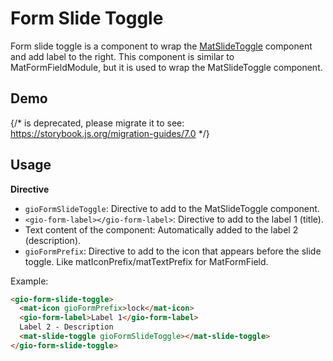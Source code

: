 
<Meta of={ReadmeStories} />

# Form Slide Toggle

Form slide toggle is a component to wrap the [MatSlideToggle](https://material.angular.io/components/slide-toggle/overview) component and add label to the right.
This component is similar to MatFormFieldModule, but it is used to wrap the MatSlideToggle component.

## Demo

{/* <Story id="components-form-slide-toggle--with-label-1-and-label-2" /> is deprecated, please migrate it to <Story of={referenceToStory} /> see: https://storybook.js.org/migration-guides/7.0 */}

<Story id="components-form-slide-toggle--with-label-1-and-label-2" />

## Usage

**Directive**

* `gioFormSlideToggle`: Directive to add to the MatSlideToggle component.
* `<gio-form-label></gio-form-label>`: Directive to add to the label 1 (title).
* Text content of the component: Automatically added to the label 2 (description).
* `gioFormPrefix`: Directive to add to the icon that appears before the slide toggle. Like matIconPrefix/matTextPrefix for MatFormField.

Example:

```html
<gio-form-slide-toggle>
  <mat-icon gioFormPrefix>lock</mat-icon>
  <gio-form-label>Label 1</gio-form-label>
  Label 2 - Description
  <mat-slide-toggle gioFormSlideToggle></mat-slide-toggle>
</gio-form-slide-toggle>
```
